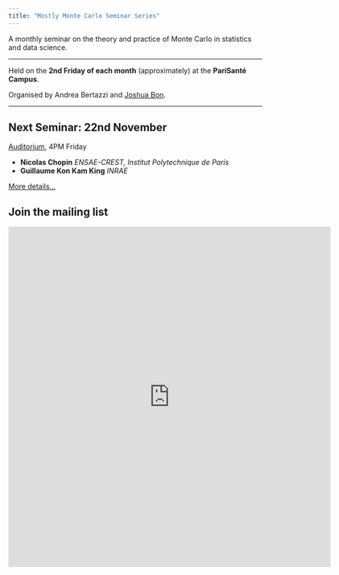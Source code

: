 ```yaml
---
title: "Mostly Monte Carlo Seminar Series"
---
```


A monthly seminar on the theory and practice of Monte Carlo in statistics and data science.

------------------------------------------------------------------------

Held on the **2nd Friday of each month** (approximately) at the **PariSanté Campus**.

Organised by Andrea Bertazzi and [Joshua Bon](https://bonstats.github.io).

------------------------------------------------------------------------

::: callout-note
## Next Seminar: 22nd November

[Auditorium](psc_rooms.qmd), 4PM Friday

-   **Nicolas Chopin** *ENSAE-CREST, Institut Polytechnique de Paris*
-   **Guillaume Kon Kam King** *INRAE*

[More details...](sem/s2024_11.qmd)
:::

## Join the mailing list

<iframe src="https://docs.google.com/forms/d/e/1FAIpQLSeYfJCkKc8sO4SR8qemic3ctTwcoRcmCrapRHIIT-BFA3-pEA/viewform?embedded=true" width="640" height="676" frameborder="0" marginheight="0" marginwidth="0">

Loading...

</iframe>
